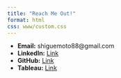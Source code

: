 ```yaml
---
title: "Reach Me Out!"
format: html
css: www/custom.css
---
```


<div class="contact-container">

<div class="contact-links">

- **Email:** shiguemoto88@gmail.com  
- **LinkedIn:** [Link](https://www.linkedin.com/in/henrique-felizardo-784533241/)  
- **GitHub:** [Link](https://github.com/Henrique-Shiguemoto)  
- **Tableau:** [Link](https://public.tableau.com/app/profile/henrique.felizardo)  

